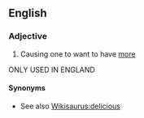 ==English==

===Adjective===
{{en-adj}}

#{{informal|of food}} Causing one to want to have [[more]]


ONLY USED IN ENGLAND
====Synonyms====
* See also [[Wikisaurus:delicious]]